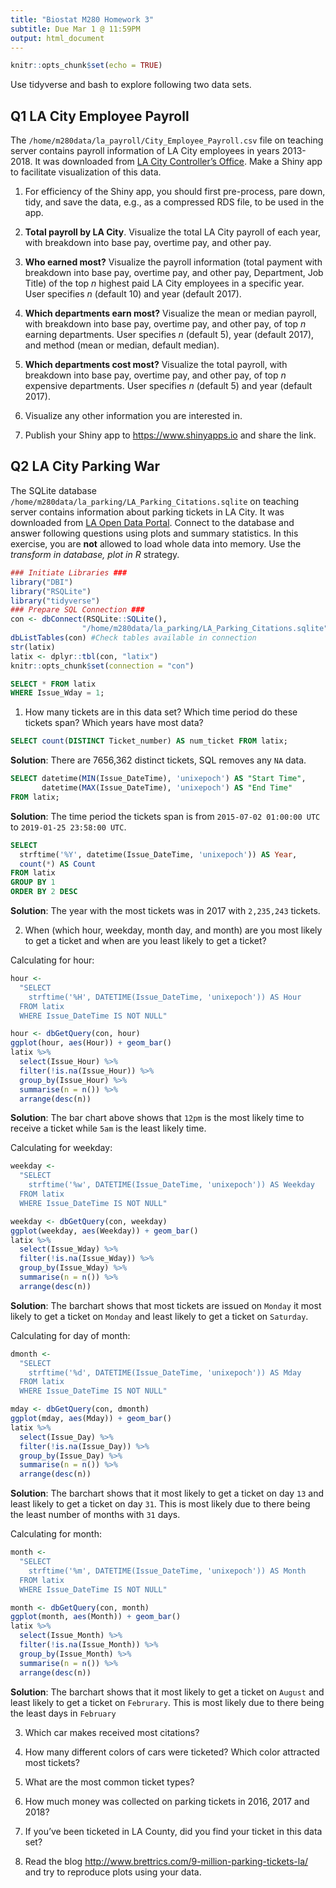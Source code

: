 ```yaml
---
title: "Biostat M280 Homework 3"
subtitle: Due Mar 1 @ 11:59PM
output: html_document
---
```


```r
knitr::opts_chunk$set(echo = TRUE)
```

Use tidyverse and bash to explore following two data sets.

## Q1 LA City Employee Payroll

The `/home/m280data/la_payroll/City_Employee_Payroll.csv` file on teaching server contains payroll information of LA City employees in years 2013-2018. It was downloaded from [LA City Controller's Office](https://controllerdata.lacity.org/Payroll/City-Employee-Payroll/pazn-qyym). Make a Shiny app to facilitate visualization of this data. 

1. For efficiency of the Shiny app, you should first pre-process, pare down, tidy, and save the data, e.g., as a compressed RDS file, to be used in the app.

2. **Total payroll by LA City**. Visualize the total LA City payroll of each year, with breakdown into base pay, overtime pay, and other pay.

3. **Who earned most?** Visualize the payroll information (total payment with breakdown into base pay, overtime pay, and other pay, Department, Job Title) of the top $n$ highest paid LA City employees in a specific year. User specifies $n$ (default 10) and year (default 2017).

4. **Which departments earn most?** Visualize the mean or median payroll, with breakdown into base pay, overtime pay, and other pay, of top $n$ earning departments. User specifies $n$ (default 5), year (default 2017), and method (mean or median, default median).

5. **Which departments cost most?** Visualize the total payroll, with breakdown into base pay, overtime pay, and other pay, of top $n$ expensive departments. User specifies $n$ (default 5) and year (default 2017).

6. Visualize any other information you are interested in.

7. Publish your Shiny app to <https://www.shinyapps.io> and share the link.

## Q2 LA City Parking War

The SQLite database `/home/m280data/la_parking/LA_Parking_Citations.sqlite` on teaching server contains information about parking tickets in LA City. It was downloaded from [LA Open Data Portal](https://data.lacity.org/A-Well-Run-City/Parking-Citations/wjz9-h9np). Connect to the database and answer following questions using plots and summary statistics. In this exercise, you are **not** allowed to load whole data into memory. Use the _transform in database, plot in R_ strategy.


```r
### Initiate Libraries ###
library("DBI")
library("RSQLite")
library("tidyverse")
### Prepare SQL Connection ###
con <- dbConnect(RSQLite::SQLite(), 
                "/home/m280data/la_parking/LA_Parking_Citations.sqlite")
dbListTables(con) #Check tables available in connection
str(latix)
latix <- dplyr::tbl(con, "latix")
knitr::opts_chunk$set(connection = "con")
```

```sql
SELECT * FROM latix
WHERE Issue_Wday = 1;
```

1. How many tickets are in this data set? Which time period do these tickets span? Which years have most data?

```sql
SELECT count(DISTINCT Ticket_number) AS num_ticket FROM latix;
```

**Solution**: There are 7656,362 distinct tickets, SQL removes any `NA` data.


```sql
SELECT datetime(MIN(Issue_DateTime), 'unixepoch') AS "Start Time",
       datetime(MAX(Issue_DateTime), 'unixepoch') AS "End Time"
FROM latix;
```

**Solution**: The time period the tickets span is from `2015-07-02 01:00:00 UTC` to `2019-01-25 23:58:00 UTC`.

```sql
SELECT 
  strftime('%Y', datetime(Issue_DateTime, 'unixepoch')) AS Year, 
  count(*) AS Count
FROM latix
GROUP BY 1
ORDER BY 2 DESC
```

**Solution**: The year with the most tickets was in 2017 with `2,235,243` tickets.

2. When (which hour, weekday, month day, and month) are you most likely to get a ticket and when are you least likely to get a ticket?

Calculating for hour:
```r
hour <- 
  "SELECT 
    strftime('%H', DATETIME(Issue_DateTime, 'unixepoch')) AS Hour
  FROM latix
  WHERE Issue_DateTime IS NOT NULL"

hour <- dbGetQuery(con, hour) 
ggplot(hour, aes(Hour)) + geom_bar()
latix %>% 
  select(Issue_Hour) %>%
  filter(!is.na(Issue_Hour)) %>%
  group_by(Issue_Hour) %>%
  summarise(n = n()) %>%
  arrange(desc(n))
```
**Solution**: The bar chart above shows that `12pm` is the most likely time to receive a ticket while `5am` is the least likely time. 

Calculating for weekday:
```r
weekday <- 
  "SELECT 
    strftime('%w', DATETIME(Issue_DateTime, 'unixepoch')) AS Weekday
  FROM latix
  WHERE Issue_DateTime IS NOT NULL"

weekday <- dbGetQuery(con, weekday) 
ggplot(weekday, aes(Weekday)) + geom_bar()
latix %>% 
  select(Issue_Wday) %>%
  filter(!is.na(Issue_Wday)) %>%
  group_by(Issue_Wday) %>%
  summarise(n = n()) %>%
  arrange(desc(n))
```
**Solution**: The barchart shows that most tickets are issued on `Monday` it most likely to get a ticket on `Monday` and least likely to get a ticket on `Saturday`. 

Calculating for day of month:
```r
dmonth <- 
  "SELECT 
    strftime('%d', DATETIME(Issue_DateTime, 'unixepoch')) AS Mday
  FROM latix
  WHERE Issue_DateTime IS NOT NULL"

mday <- dbGetQuery(con, dmonth) 
ggplot(mday, aes(Mday)) + geom_bar()
latix %>% 
  select(Issue_Day) %>%
  filter(!is.na(Issue_Day)) %>%
  group_by(Issue_Day) %>%
  summarise(n = n()) %>%
  arrange(desc(n))
```
**Solution**: The barchart shows that it most likely to get a ticket on day `13` and least likely to get a ticket on day `31`. This is most likely due to there being the least number of months with `31` days. 

Calculating for month:
```r
month <- 
  "SELECT 
    strftime('%m', DATETIME(Issue_DateTime, 'unixepoch')) AS Month
  FROM latix
  WHERE Issue_DateTime IS NOT NULL"

month <- dbGetQuery(con, month) 
ggplot(month, aes(Month)) + geom_bar()
latix %>% 
  select(Issue_Month) %>%
  filter(!is.na(Issue_Month)) %>%
  group_by(Issue_Month) %>%
  summarise(n = n()) %>%
  arrange(desc(n))
```
**Solution**: The barchart shows that it most likely to get a ticket on `August` and least likely to get a ticket on `Februrary`. This is most likely due to there being the least days in `February`

3. Which car makes received most citations?

4. How many different colors of cars were ticketed? Which color attracted most tickets?

5. What are the most common ticket types?

6. How much money was collected on parking tickets in 2016, 2017 and 2018?

7. If you've been ticketed in LA County, did you find your ticket in this data set?

8. Read the blog <http://www.brettrics.com/9-million-parking-tickets-la/> and try to reproduce plots using your data.